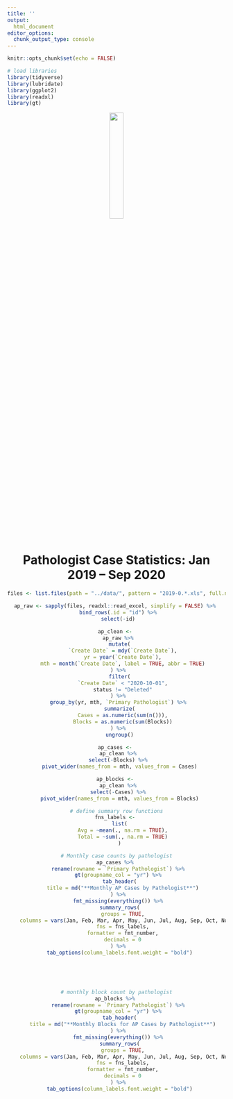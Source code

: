 ```yaml
---
title: ''
output: 
  html_document
editor_options: 
  chunk_output_type: console
---
```


```r
knitr::opts_chunk$set(echo = FALSE)

# load libraries
library(tidyverse)
library(lubridate)
library(ggplot2)
library(readxl)
library(gt)
```

<div align="center"> 

![](sp-logo.png){width=25%}

# Pathologist Case Statistics: Jan 2019 -- Sep 2020

```r
files <- list.files(path = "../data/", pattern = "2019-0.*.xls", full.names = TRUE)

ap_raw <- sapply(files, readxl::read_excel, simplify = FALSE) %>% 
  bind_rows(.id = "id") %>% 
  select(-id) 

ap_clean <- 
  ap_raw %>% 
  mutate(
    `Create Date` = mdy(`Create Date`),
    yr = year(`Create Date`),
    mth = month(`Create Date`, label = TRUE, abbr = TRUE)
  ) %>% 
  filter(
    `Create Date` < "2020-10-01",
    status != "Deleted"
  ) %>% 
  group_by(yr, mth, `Primary Pathologist`) %>% 
  summarize(
    Cases = as.numeric(sum(n())),
    Blocks = as.numeric(sum(Blocks))
  ) %>% 
  ungroup()
```

```r
ap_cases <- 
  ap_clean %>% 
  select(-Blocks) %>% 
  pivot_wider(names_from = mth, values_from = Cases)

ap_blocks <- 
  ap_clean %>% 
  select(-Cases) %>% 
  pivot_wider(names_from = mth, values_from = Blocks)
```

```r
# define summary row functions
fns_labels <- 
  list(
    Avg = ~mean(., na.rm = TRUE),
    Total = ~sum(., na.rm = TRUE)
  )
```

```r
# Monthly case counts by pathologist
ap_cases %>% 
  rename(rowname = `Primary Pathologist`) %>% 
  gt(groupname_col = "yr") %>% 
  tab_header(
    title = md("**Monthly AP Cases by Pathologist**")
  ) %>% 
  fmt_missing(everything()) %>% 
  summary_rows(
    groups = TRUE,
    columns = vars(Jan, Feb, Mar, Apr, May, Jun, Jul, Aug, Sep, Oct, Nov, Dec),
    fns = fns_labels,
    formatter = fmt_number,
    decimals = 0
  ) %>% 
  tab_options(column_labels.font.weight = "bold")
```

<br>

<p style="page-break-before: always;"></p>

<br>

```r
# monthly block count by pathologist
ap_blocks %>% 
  rename(rowname = `Primary Pathologist`) %>% 
  gt(groupname_col = "yr") %>% 
  tab_header(
    title = md("**Monthly Blocks for AP Cases by Pathologist**")
  ) %>% 
  fmt_missing(everything()) %>% 
  summary_rows(
    groups = TRUE,
    columns = vars(Jan, Feb, Mar, Apr, May, Jun, Jul, Aug, Sep, Oct, Nov, Dec),
    fns = fns_labels,
    formatter = fmt_number,
    decimals = 0
  ) %>% 
  tab_options(column_labels.font.weight = "bold")
```